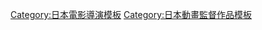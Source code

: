 {{Navbox
|name= 龜垣一執導作品
|title= [[龜垣一]]執導作品
|listclass = hlist hlist-hyphen
|group1= 電視動畫
|list1= {{Navbox|child
|group1= 1990年代
|list1=
* [[裝甲拯救隊]]（1991年－1992年）
* [[夢幻遊戲]]（1995年－1996年）
* [[奧運高手]]（1996年－1997年）
|group2= 2000年代
|list2=
* [[夢幻妖子|夢幻天女]]（2000年）
* [[ARMS神臂|PROJECT ARMS]] -the 2nd chapter-（2001年－2002年）
* [[音速小子X]]（2003年－2004年）
* [[Animax|梓會幫你的！]]（2004年）
* [[怪俠佐羅利|認真地不認真的怪傑佐羅利]]（2005年－2006年）
* [[史上最強弟子兼一]]（2006年－2007年）
* {{link-ja|魯邦三世：七日狂想曲|ルパン三世 セブンデイズ・ラプソディ}}（2006年）
* [[飛輪少年]]（2006年）
* [[魯邦三世VS名偵探柯南]]（2009年）
* [[天國少女]]（2009年）
|group3= 2010年代
|list3=
* {{link-ja|魯邦三世：東方見聞錄 ～Another Page～|ルパン三世 東方見聞録 〜アナザーページ〜}}（2012年）
* [[即使如此世界依然美麗]]（2014年）
* [[龍族拼圖X]]（2016年－2018年）
* [[龍族拼圖]]（2018年－）
}}
|group2= OVA
|list2=
* [[內衣教父|黑天黑地黑道情]]（1991年）
* [[夢幻遊戲]]系列<sup>3</sup>（1996年－1998年）
* [[鋼鐵神兵|鋼鐵神兵NEO]]（1997年）
* [[心跳回憶 (遊戲)|純愛手札]]（1999年）
* {{link-ja|High School Aura Buster|ハイスクール・オーラバスター}}（1999年）
* {{link-ja|卒業M|卒業M}}（2001年）
|group3= 電影動畫
|list3=
* [[怪俠佐羅利|劇場版 怪傑佐羅利：神秘寶藏大作戰]]（2006年）
* [[火影忍者疾風傳劇場版|劇場版 火影忍者疾風傳]]（2007年）
* [[火影忍者疾風傳劇場版 牽絆|劇場版 火影忍者疾風傳：牽絆]]（2008年）
* [[魯邦三世VS名偵探柯南 THE MOVIE]]（2013年）
|below=
1: 第50話為止 2: 第24話之後 3: 第2期為止
}}<noinclude>
{{DEFAULTSORT:Kamegaki Hajime}}
[[Category:日本電影導演模板]]
[[Category:日本動畫監督作品模板]]
</noinclude>